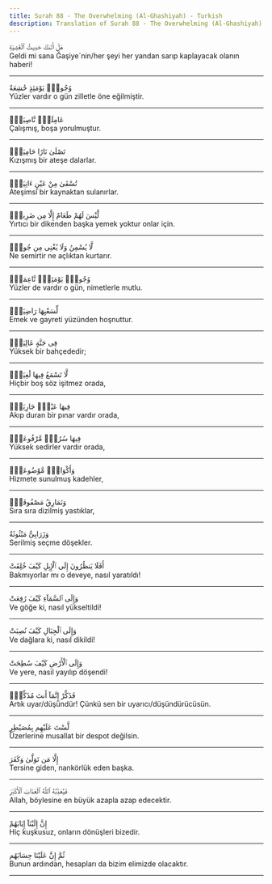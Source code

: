 ```yaml
---
title: Surah 88 - The Overwhelming (Al-Ghashiyah) - Turkish
description: Translation of Surah 88 - The Overwhelming (Al-Ghashiyah) in Turkish
---
```





<Aside type="quran" title="1">
هَلْ أَتَىٰكَ حَدِيثُ ٱلْغَٰشِيَةِ
</Aside>

<Aside type="reference" title="1">
Geldi mi sana Ğaşiye´nin/her şeyi her yandan sarıp kaplayacak olanın haberi!
</Aside>

---

<Aside type="quran" title="2">
وُجُوهٌۭ يَوْمَئِذٍ خَٰشِعَةٌ
</Aside>

<Aside type="reference" title="2">
Yüzler vardır o gün zilletle öne eğilmiştir.
</Aside>

---

<Aside type="quran" title="3">
عَامِلَةٌۭ نَّاصِبَةٌۭ
</Aside>

<Aside type="reference" title="3">
Çalışmış, boşa yorulmuştur.
</Aside>

---

<Aside type="quran" title="4">
تَصْلَىٰ نَارًا حَامِيَةًۭ
</Aside>

<Aside type="reference" title="4">
Kızışmış bir ateşe dalarlar.
</Aside>

---

<Aside type="quran" title="5">
تُسْقَىٰ مِنْ عَيْنٍ ءَانِيَةٍۢ
</Aside>

<Aside type="reference" title="5">
Ateşimsi bir kaynaktan sulanırlar.
</Aside>

---

<Aside type="quran" title="6">
لَّيْسَ لَهُمْ طَعَامٌ إِلَّا مِن ضَرِيعٍۢ
</Aside>

<Aside type="reference" title="6">
Yırtıcı bir dikenden başka yemek yoktur onlar için.
</Aside>

---

<Aside type="quran" title="7">
لَّا يُسْمِنُ وَلَا يُغْنِى مِن جُوعٍۢ
</Aside>

<Aside type="reference" title="7">
Ne semirtir ne açlıktan kurtarır.
</Aside>

---

<Aside type="quran" title="8">
وُجُوهٌۭ يَوْمَئِذٍۢ نَّاعِمَةٌۭ
</Aside>

<Aside type="reference" title="8">
Yüzler de vardır o gün, nimetlerle mutlu.
</Aside>

---

<Aside type="quran" title="9">
لِّسَعْيِهَا رَاضِيَةٌۭ
</Aside>

<Aside type="reference" title="9">
Emek ve gayreti yüzünden hoşnuttur.
</Aside>

---

<Aside type="quran" title="10">
فِى جَنَّةٍ عَالِيَةٍۢ
</Aside>

<Aside type="reference" title="10">
Yüksek bir bahçededir;
</Aside>

---

<Aside type="quran" title="11">
لَّا تَسْمَعُ فِيهَا لَٰغِيَةًۭ
</Aside>

<Aside type="reference" title="11">
Hiçbir boş söz işitmez orada,
</Aside>

---

<Aside type="quran" title="12">
فِيهَا عَيْنٌۭ جَارِيَةٌۭ
</Aside>

<Aside type="reference" title="12">
Akıp duran bir pınar vardır orada,
</Aside>

---

<Aside type="quran" title="13">
فِيهَا سُرُرٌۭ مَّرْفُوعَةٌۭ
</Aside>

<Aside type="reference" title="13">
Yüksek sedirler vardır orada,
</Aside>

---

<Aside type="quran" title="14">
وَأَكْوَابٌۭ مَّوْضُوعَةٌۭ
</Aside>

<Aside type="reference" title="14">
Hizmete sunulmuş kadehler,
</Aside>

---

<Aside type="quran" title="15">
وَنَمَارِقُ مَصْفُوفَةٌۭ
</Aside>

<Aside type="reference" title="15">
Sıra sıra dizilmiş yastıklar,
</Aside>

---

<Aside type="quran" title="16">
وَزَرَابِىُّ مَبْثُوثَةٌ
</Aside>

<Aside type="reference" title="16">
Serilmiş seçme döşekler.
</Aside>

---

<Aside type="quran" title="17">
أَفَلَا يَنظُرُونَ إِلَى ٱلْإِبِلِ كَيْفَ خُلِقَتْ
</Aside>

<Aside type="reference" title="17">
Bakmıyorlar mı o deveye, nasıl yaratıldı!
</Aside>

---

<Aside type="quran" title="18">
وَإِلَى ٱلسَّمَآءِ كَيْفَ رُفِعَتْ
</Aside>

<Aside type="reference" title="18">
Ve göğe ki, nasıl yükseltildi!
</Aside>

---

<Aside type="quran" title="19">
وَإِلَى ٱلْجِبَالِ كَيْفَ نُصِبَتْ
</Aside>

<Aside type="reference" title="19">
Ve dağlara ki, nasıl dikildi!
</Aside>

---

<Aside type="quran" title="20">
وَإِلَى ٱلْأَرْضِ كَيْفَ سُطِحَتْ
</Aside>

<Aside type="reference" title="20">
Ve yere, nasıl yayılıp döşendi!
</Aside>

---

<Aside type="quran" title="21">
فَذَكِّرْ إِنَّمَآ أَنتَ مُذَكِّرٌۭ
</Aside>

<Aside type="reference" title="21">
Artık uyar/düşündür! Çünkü sen bir uyarıcı/düşündürücüsün.
</Aside>

---

<Aside type="quran" title="22">
لَّسْتَ عَلَيْهِم بِمُصَيْطِرٍ
</Aside>

<Aside type="reference" title="22">
Üzerlerine musallat bir despot değilsin.
</Aside>

---

<Aside type="quran" title="23">
إِلَّا مَن تَوَلَّىٰ وَكَفَرَ
</Aside>

<Aside type="reference" title="23">
Tersine giden, nankörlük eden başka.
</Aside>

---

<Aside type="quran" title="24">
فَيُعَذِّبُهُ ٱللَّهُ ٱلْعَذَابَ ٱلْأَكْبَرَ
</Aside>

<Aside type="reference" title="24">
Allah, böylesine en büyük azapla azap edecektir.
</Aside>

---

<Aside type="quran" title="25">
إِنَّ إِلَيْنَآ إِيَابَهُمْ
</Aside>

<Aside type="reference" title="25">
Hiç kuşkusuz, onların dönüşleri bizedir.
</Aside>

---

<Aside type="quran" title="26">
ثُمَّ إِنَّ عَلَيْنَا حِسَابَهُم
</Aside>

<Aside type="reference" title="26">
Bunun ardından, hesapları da bizim elimizde olacaktır.
</Aside>

---
